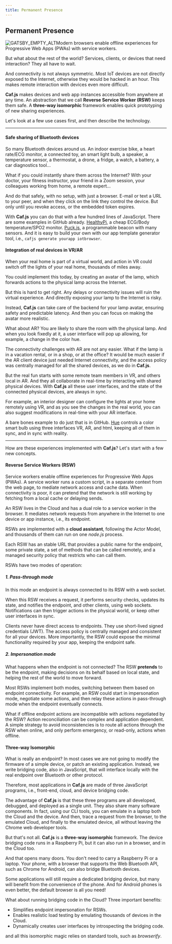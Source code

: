 ```yaml
---
title: Permanent Presence
---
```


## Permanent Presence

![GATSBY_EMPTY_ALT](../images/florian-wehde-yNJ9unY2OnE-unsplash-crop.jpg)Modern browsers enable offline experiences for Progressive Web Apps (PWAs) with service workers.

But what about the rest of the world? Services, clients, or devices that need interaction? They all have to wait.

And connectivity is not always symmetric. Most IoT devices are not directly exposed to the Internet, otherwise they would be hacked in an hour.
This makes remote interaction with devices even more difficult.

**Caf.js** makes devices and web app instances accessible from anywhere at any time. An abstraction that we call **Reverse Service Worker (RSW)** keeps them safe. A **three-way isomorphic** framework enables quick prototyping of new sharing experiences.

Let's look at a few use cases first, and then describe the technology.

<hr/>

#### Safe sharing of Bluetooth devices

So many Bluetooth devices around us. An indoor exercise bike, a heart rate/ECG monitor, a connected toy, an smart light bulb, a speaker, a temperature sensor, a thermostat, a drone, a fridge, a watch, a battery, a car diagnostics tool...

What if you could instantly share them across the Internet? With your doctor, your fitness instructor, your friend in a Zoom session, your colleagues working from home, a remote expert...

And do that safely, with no setup, with just a browser. E-mail or text a URL to your peer, and when they click on the link they control the device. But only until you revoke access, or the embedded token expires.

With **Caf.js** you can do that with a few hundred lines of JavaScript. There are some examples in GitHub already. [HealthyPi](https://github.com/cafjs/caf_healthypi.git), a cheap ECG/Body temperature/SPO2 monitor.  [Puck.js](https://github.com/cafjs/caf_hellopuckjs.git), a programmable beacon with many sensors. And it is easy to build your own with our app template generator tool, i.e., `cafjs generate yourapp iotbrowser`.

#### Integration of real devices in VR/AR

When your real home is part of a virtual world, and action in VR could switch off the lights of your real home, thousands of miles away.

You could implement this today, by creating an avatar of the lamp, which forwards actions to the physical lamp across the Internet.

But this is hard to get right. Any delays or connectivity issues will ruin the virtual experience. And directly exposing your lamp to the Internet is risky.

Instead, **Caf.js** can take care of the backend for your lamp avatar, ensuring safety and predictable latency. And then you can focus on making the avatar more realistic.

What about AR? You are likely to share the room with the physical lamp. And when you look fixedly at it, a user interface will pop up allowing, for example, a change in the color hue.

The connectivity challenges with AR are not any easier. What if the lamp is in a vacation rental, or in a shop, or at the office? It would be much easier if the AR client device just needed Internet connectivity, and the access policy was centrally managed for all the shared devices, as we do in **Caf.js**.

But the real fun starts with some remote team members in VR, and others local in AR. And they all collaborate in real-time by interacting with shared physical devices. With **Caf.js** all these user interfaces, and the state of the connected physical devices, are always in sync.

For example, an interior designer can configure the lights at your home remotely using VR, and as you see the changes in the real world, you can also suggest modifications in real-time with your AR interface.

A bare bones example to do just that is in GitHub. [Hue](https://github.com/cafjs/caf_hellohue.git) controls a color smart bulb using three interfaces VR, AR, and html, keeping all of them in sync, and in sync with reality.

<hr/>

How are these experiences implemented with **Caf.js**? Let's start with a few new concepts.

#### Reverse Service Workers (RSW)

Service workers enable offline experiences for Progressive Web Apps (PWAs). A service worker runs a custom script, in a separate context from the web page, to mediate network access and cache data. When connectivity is poor, it can pretend that the network is still working by fetching from a local cache or delaying sends.

An RSW lives in the Cloud and has a dual role to a service worker in the browser. It mediates network requests from anywhere in the Internet to one device or app instance, i.e., its endpoint.

RSWs are implemented with a **cloud assistant**, following the Actor Model, and thousands of them can run on one *node.js* process.

Each RSW has an stable URL that provides a public name for the endpoint, some private state, a set of methods that can be called remotely, and a managed security policy that restricts who can call them.

RSWs have two modes of operation:

##### 1. Pass-through mode

In this mode an endpoint is always connected to its RSW with a web socket.

When this RSW receives a request, it performs security checks, updates its state, and notifies the endpoint, and other clients, using web sockets. Notifications can then trigger actions in the physical world, or keep other user interfaces in sync.

Clients never have direct access to endpoints. They use short-lived signed credentials (JWT). The access policy is centrally managed and consistent for all your devices. More importantly, the RSW could expose the minimal functionality required by your app, keeping the endpoint safe.


##### 2. Impersonation mode

What happens when the endpoint is not connected? The RSW **pretends** to be the endpoint, making decisions on its behalf based on local state, and helping the rest of the world to move forward.

Most RSWs implement both modes, switching between them based on endpoint connectivity. For example, an RSW could start in impersonation mode, negotiate some actions, and then relay these actions in pass-through mode when the endpoint eventually connects.

What if offline endpoint actions are incompatible with actions negotiated by the RSW? Action reconciliation can be complex and application dependent. A simple strategy to avoid inconsistencies is to route all actions through the RSW when online, and only perform emergency, or read-only, actions when offline.

#### Three-way Isomorphic

What is really an endpoint? In most cases we are not going to modify the firmware of a simple device, or patch an existing application. Instead, we write bridging code, also in JavaScript, that will interface locally with the real endpoint over Bluetooth or other protocol.

Therefore, most applications in **Caf.js** are made of three JavaScript programs, i.e., front-end, cloud, and device bridging code.

The advantage of **Caf.js** is that these three programs are all developed, debugged, and deployed as a single unit. They also share many software components. In fact, using our CLI tools, you can emulate in a laptop both the Cloud and the device. And then, trace a request from the browser, to the emulated Cloud, and finally to the emulated device, all without leaving the Chrome web developer tools.

But that's not all. **Caf.js** is a **three-way isomorphic** framework. The device bridging code runs in a Raspberry Pi, but it can also run in a browser, and in the Cloud too.

And that opens many doors. You don't need to carry a Raspberry Pi or a laptop. Your phone, with a browser that supports the Web Bluetooth API, such as Chrome for Android, can also bridge Bluetooth devices.

Some applications will still require a  dedicated bridging device, but many will benefit from the convenience of the phone. And for Android phones is even better, the default browser is all you need!

What about running bridging code in the Cloud? Three important benefits:

* Simplifies endpoint impersonation for RSWs.
* Enables realistic load testing by emulating thousands of devices in the Cloud.
* Dynamically creates user interfaces by introspecting the bridging code.

and all this isomorphic magic relies on standard tools, such as *browserify*.
